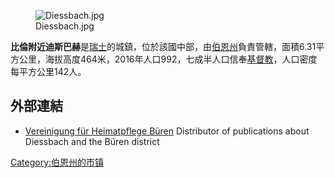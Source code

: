 [[Image:Diessbach.jpg|right]]

'''比倫附近迪斯巴赫'''是[[瑞士|瑞士]]的城鎮，位於該國中部，由[[伯恩州|伯恩州]]負責管轄，面積6.31平方公里，海拔高度464米，2016年人口992，七成半人口信奉[[基督教|基督教]]，人口密度每平方公里142人。

==外部連結==
* [http://www.heimatpflege.ch Vereinigung für Heimatpflege Büren] {{Wayback|url=http://www.heimatpflege.ch/ |date=20200226130248 }} Distributor of publications about Diessbach and the Büren district

{{Switzerland-geo-stub}}
[[Category:伯恩州的市镇|Category:伯恩州的市镇]]